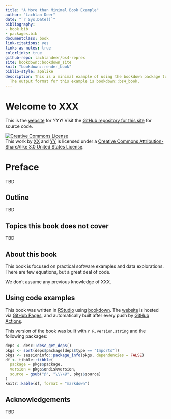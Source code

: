 ```yaml
--- 
title: "A More than Minimal Book Example"
author: "Lachlan Deer"
date: "`r Sys.Date()`"
bibliography:
- book.bib
- packages.bib
documentclass: book
link-citations: yes
links-as-notes: true
colorlinks: true
github-repo: lachlandeer/bs4-reprex
site: bookdown::bookdown_site
knit: "bookdown::render_book"
biblio-style: apalike
description: This is a minimal example of using the bookdown package to write a book.
  The output format for this example is bookdown::bs4_book.
---
```


# Welcome to XXX {-}

This is the [website](YYY) for *YYY*! Visit the [GitHub repository for this site](YYY) for source code.

<a rel="license" href="http://creativecommons.org/licenses/by-sa/3.0/us/"><img alt="Creative Commons License" style="border-width:0" src="https://i.creativecommons.org/l/by-sa/3.0/us/88x31.png" /></a><br />This work by [XX](XX) and [YY](YY) is licensed under a <a rel="license" href="http://creativecommons.org/licenses/by-sa/3.0/us/">Creative Commons Attribution-ShareAlike 3.0 United States License</a>.

# Preface {-}

TBD

## Outline {-}

TBD

## Topics this book does not cover {-}

TBD

## About this book {-}

This book is focused on practical software examples and data explorations. There are few equations, but a great deal of code.

We don't assume any previous knowledge of XXX.

## Using code examples {-}

This book was written in [RStudio](http://www.rstudio.com/ide/) using [bookdown](http://bookdown.org/). The [website](https://www.tidytextmining.com/) is hosted via [GitHub Pages](https://pages.github.com/), and automatically built after every push by [GitHub Actions](https://help.github.com/actions).

This version of the book was built with `r R.version.string` and the following packages:

```r
deps <- desc::desc_get_deps()
pkgs <- sort(deps$package[deps$type == "Imports"])
pkgs <- sessioninfo::package_info(pkgs, dependencies = FALSE)
df <- tibble::tibble(
  package = pkgs$package,
  version = pkgs$ondiskversion,
  source = gsub("@", "\\\\@", pkgs$source)
)
knitr::kable(df, format = "markdown")
```

## Acknowledgements {-}

TBD
